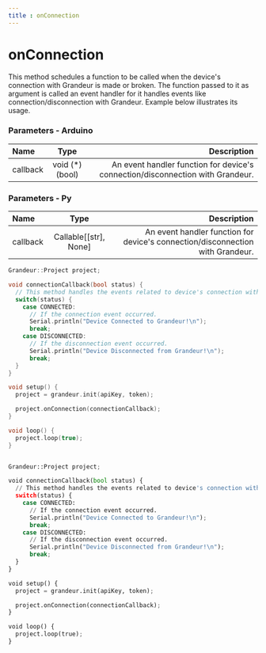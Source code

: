 ```yaml
---
title : onConnection
---
```



# onConnection

This method schedules a function to be called when the device's connection with Grandeur is made or broken. The function passed to it as argument is called an event handler for it handles events like connection/disconnection with Grandeur. Example below illustrates its usage.

<Tabs group="tab-test">

  <Item value="arduino" label="Arduino">

   ### Parameters - Arduino

| Name          | Type        |   Description |
| :------------ | :---------: | ----------: |
| callback         |    void (*)(bool)	    | An event handler function for device's connection/disconnection with Grandeur.|

  </Item>

  <Item value="py" label="Py">

  ### Parameters - Py

| Name       | Type |   Description |
| :------------ | :---------: | ----------: |
| callback         |   Callable[[str], None]	    | An event handler function for device's connection/disconnection with Grandeur.|

  </Item>

</Tabs>


<Tabs group="tab-test">

  <Item value="arduino" label="Arduino">

```cpp
Grandeur::Project project;

void connectionCallback(bool status) {
  // This method handles the events related to device's connection with Grandeur.
  switch(status) {
    case CONNECTED:
      // If the connection event occurred.
      Serial.println("Device Connected to Grandeur!\n");
      break;
    case DISCONNECTED:
      // If the disconnection event occurred.
      Serial.println("Device Disconnected from Grandeur!\n");
      break;
  }
}

void setup() {
  project = grandeur.init(apiKey, token);

  project.onConnection(connectionCallback);
}

void loop() {
  project.loop(true);
}

```

  </Item>

   <Item value="py" label="Py">

```py

Grandeur::Project project;

void connectionCallback(bool status) {
  // This method handles the events related to device's connection with Grandeur.
  switch(status) {
    case CONNECTED:
      // If the connection event occurred.
      Serial.println("Device Connected to Grandeur!\n");
      break;
    case DISCONNECTED:
      // If the disconnection event occurred.
      Serial.println("Device Disconnected from Grandeur!\n");
      break;
  }
}

void setup() {
  project = grandeur.init(apiKey, token);

  project.onConnection(connectionCallback);
}

void loop() {
  project.loop(true);
}

```

</Item>

</Tabs>